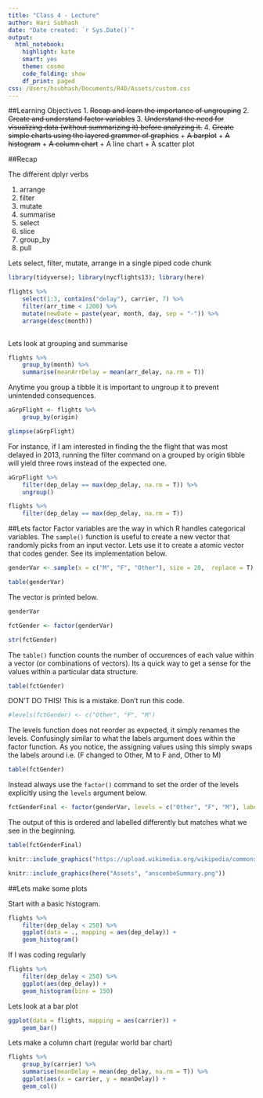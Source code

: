 ```yaml
---
title: "Class 4 - Lecture"
author: Hari Subhash
date: "Date created: `r Sys.Date()`"
output:
  html_notebook:
    highlight: kate
    smart: yes
    theme: cosmo
    code_folding: show
    df_print: paged
css: /Users/hsubhash/Documents/R4D/Assets/custom.css
---
```


##Learning Objectives
1. ~~Recap and learn the importance of ungrouping~~
2. ~~Create and understand factor variables~~
3. ~~Understand the need for visualizing data (without summarizing it) before analyzing it.~~
4. ~~Create simple charts using the layered grammer of graphics~~
    + ~~A barplot~~
    + ~~A histogram~~
    + ~~A column chart~~
    + A line chart
    + A scatter plot



##Recap

The different dplyr verbs

1. arrange
2. filter
3. mutate
4. summarise
5. select
6. slice
7. group_by
6. pull

Lets select, filter, mutate, arrange in a single piped code chunk
```r
library(tidyverse); library(nycflights13); library(here)

flights %>% 
    select(1:3, contains("delay"), carrier, 7) %>% 
    filter(arr_time < 1200) %>% 
    mutate(newDate = paste(year, month, day, sep = "-")) %>% 
    arrange(desc(month))
    
```

Lets look at grouping and summarise
```r
flights %>% 
    group_by(month) %>% 
    summarise(meanArrDelay = mean(arr_delay, na.rm = T))
```

Anytime you group a tibble it is important to ungroup it to prevent unintended consequences.
```r
aGrpFlight <- flights %>% 
    group_by(origin)

glimpse(aGrpFlight)
```

For instance, if I am interested in finding the the flight that was most delayed in 2013, running the filter command on a grouped by origin tibble will yield three rows instead of the expected one. 
```r
aGrpFlight %>% 
    filter(dep_delay == max(dep_delay, na.rm = T)) %>% 
    ungroup()
```

```r
flights %>% 
    filter(dep_delay == max(dep_delay, na.rm = T))
```

##Lets factor
Factor variables are the way in which R handles categorical variables. The `sample()` function is useful to create a new vector that randomly picks from an input vector. Lets use it to create a atomic vector that codes gender. See its implementation below.
```r
genderVar <- sample(x = c("M", "F", "Other"), size = 20,  replace = T)

table(genderVar)
```

The vector is printed below.
```r
genderVar
```

```r
fctGender <- factor(genderVar)

str(fctGender)
```
The `table()` function counts the number of occurences of each value within a vector (or combinations of vectors). Its a quick way to get a sense for the values within a particular data structure.
```r
table(fctGender)
```

DON'T DO THIS! This is a mistake. Don't run this code.
```r
#levels(fctGender) <- c("Other", "F", "M")
```
The levels function does not reorder as expected, it simply renames the levels. Confusingly similar to what the labels argument does within the factor function. As you notice, the assigning values using this simply swaps the labels around i.e. (F changed to Other, M to F and, Other to M)

```r
table(fctGender)
```

Instead always use the `factor()` command to set the order of the levels explicitly using the `levels` argument below.
```r
fctGenderFinal <- factor(genderVar, levels = c("Other", "F", "M"), labels = c("Other", "Female", "Male"))
```
The output of this is ordered and labelled differently but matches what we see in the beginning.
```r
table(fctGenderFinal)
```


```r
knitr::include_graphics("https://upload.wikimedia.org/wikipedia/commons/e/ec/Anscombe%27s_quartet_3.svg")
```


```r
knitr::include_graphics(here("Assets", "anscombeSummary.png"))
```

##Lets make some plots

Start with a basic histogram.
```r
flights %>% 
    filter(dep_delay < 250) %>% 
    ggplot(data = ., mapping = aes(dep_delay)) +
    geom_histogram()
```
If I was coding regularly
```r
flights %>% 
    filter(dep_delay < 250) %>% 
    ggplot(aes(dep_delay)) +
    geom_histogram(bins = 150)
```


Lets look at a bar plot
```r
ggplot(data = flights, mapping = aes(carrier)) +
    geom_bar()
```

Lets make a column chart (regular world bar chart)
```r
flights %>% 
    group_by(carrier) %>% 
    summarise(meanDelay = mean(dep_delay, na.rm = T)) %>% 
    ggplot(aes(x = carrier, y = meanDelay)) +
    geom_col()
```








